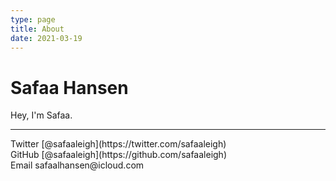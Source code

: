 ```yaml
---
type: page
title: About
date: 2021-03-19
---
```


# Safaa Hansen

Hey, I'm Safaa.

---

<div>
  Twitter [@safaaleigh](https://twitter.com/safaaleigh)
  <br />
  GitHub [@safaaleigh](https://github.com/safaaleigh)
  <br />
  Email safaalhansen@icloud.com
</div>
